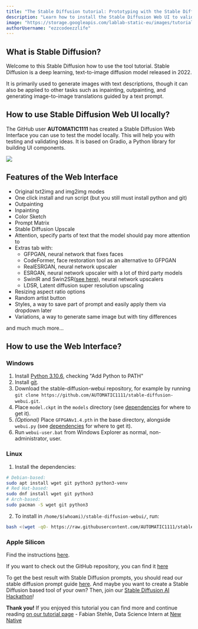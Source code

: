 ```yaml
---
title: "The Stable Diffusion tutorial: Prototyping with the Stable Diffusion Web UI"
description: "Learn how to install the Stable Diffusion Web UI to validate your ideas"
image: "https://storage.googleapis.com/lablab-static-eu/images/tutorials/stable-diff-webui-tut.png"
authorUsername: "ezzcodeezzlife"
---
```


## What is Stable Diffusion?

Welcome to this Stable Diffusion how to use the tool tutorial. Stable Diffusion is a deep learning, text-to-image diffusion model released in 2022.

It is primarily used to generate images with text descriptions, though it can also be applied to other tasks such as inpainting, outpainting, and generating image-to-image translations guided by a text prompt.

## How to use Stable Diffusion Web UI locally?

The GitHub user **AUTOMATIC1111** has created a Stable Diffusion Web Interface you can 
use to test the model locally. This will help you with testing and validating ideas.
It is based on Gradio, a Python library for building UI components.

<Img src="https://raw.githubusercontent.com/AUTOMATIC1111/stable-diffusion-webui/master/txt2img_Screenshot.png" />

## Features of the Web Interface

- Original txt2img and img2img modes
- One click install and run script (but you still must install python and git)
- Outpainting
- Inpainting
- Color Sketch
- Prompt Matrix
- Stable Diffusion Upscale
- Attention, specify parts of text that the model should pay more attention to
- Extras tab with:
    - GFPGAN, neural network that fixes faces
    - CodeFormer, face restoration tool as an alternative to GFPGAN
    - RealESRGAN, neural network upscaler
    - ESRGAN, neural network upscaler with a lot of third party models
    - SwinIR and Swin2SR([see here](https://github.com/AUTOMATIC1111/stable-diffusion-webui/pull/2092)), neural network upscalers
    - LDSR, Latent diffusion super resolution upscaling
- Resizing aspect ratio options
- Random artist button
- Styles, a way to save part of prompt and easily apply them via dropdown later
- Variations, a way to generate same image but with tiny differences

and much much more...

## How to use the Web Interface?

### Windows

1. Install [Python 3.10.6](https://www.python.org/downloads/windows/), checking "Add Python to PATH"
2. Install [git](https://git-scm.com/download/win).
3. Download the stable-diffusion-webui repository, for example by running `git clone https://github.com/AUTOMATIC1111/stable-diffusion-webui.git`.
4. Place `model.ckpt` in the `models` directory (see [dependencies](https://github.com/AUTOMATIC1111/stable-diffusion-webui/wiki/Dependencies) for where to get it).
5. _*(Optional)*_ Place `GFPGANv1.4.pth` in the base directory, alongside `webui.py` (see [dependencies](https://github.com/AUTOMATIC1111/stable-diffusion-webui/wiki/Dependencies) for where to get it).
6. Run `webui-user.bat` from Windows Explorer as normal, non-administrator, user.


### Linux

1. Install the dependencies:
```bash
# Debian-based:
sudo apt install wget git python3 python3-venv
# Red Hat-based:
sudo dnf install wget git python3
# Arch-based:
sudo pacman -S wget git python3
```
2. To install in `/home/$(whoami)/stable-diffusion-webui/`, run:
```bash
bash <(wget -qO- https://raw.githubusercontent.com/AUTOMATIC1111/stable-diffusion-webui/master/webui.sh)
```

### Apple Silicon

Find the instructions [here](https://github.com/AUTOMATIC1111/stable-diffusion-webui/wiki/Installation-on-Apple-Silicon).

If you want to check out the GitHub repository, you can find it [here](https://github.com/AUTOMATIC1111/stable-diffusion-webui)

To get the best result with Stable Diffusion prompts, you should read our stable diffusion prompt guide [here](https://lablab.ai/t/stable-diffusion-prompt-engineering). And maybe you want to create a Stable Diffusion based tool of your own? Then, join our [Stable Diffusion AI Hackathon](https://lablab.ai/event/stable-diffusion-hackathon)!

**Thank you!** If you enjoyed this tutorial you can find more and continue reading [on our tutorial page](https://lablab.ai/t/) - Fabian Stehle, Data Science Intern at [New Native](https://newnative.ai/)

